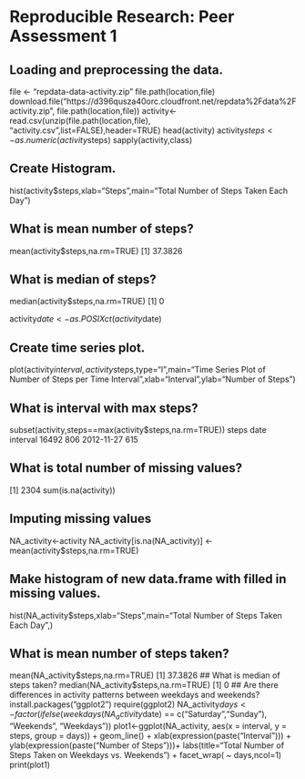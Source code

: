 # Reproducible Research: Peer Assessment 1


## Loading and preprocessing the data.
file <- "repdata-data-activity.zip"
file.path(location,file)
download.file("https://d396qusza40orc.cloudfront.net/repdata%2Fdata%2Factivity.zip", file.path(location,file))
activity<-read.csv(unzip(file.path(location,file), "activity.csv",list=FALSE),header=TRUE)
head(activity)
activity$steps<-as.numeric(activity$steps)
sapply(activity,class)

## Create Histogram.
hist(activity$steps,xlab="Steps",main="Total Number of Steps Taken Each Day")

## What is mean number of steps?
mean(activity$steps,na.rm=TRUE)
[1] 37.3826

## What is median of steps?
median(activity$steps,na.rm=TRUE)
[1] 0

activity$date<-as.POSIXct(activity$date)

## Create time series plot.
plot(activity$interval,activity$steps,type="l",main="Time Series Plot of Number of Steps per Time Interval",xlab="Interval",ylab="Number of Steps")

## What is interval with max steps?
subset(activity,steps==max(activity$steps,na.rm=TRUE))
      steps       date interval
16492   806 2012-11-27      615

## What is total number of missing values?
[1] 2304
sum(is.na(activity))

## Imputing missing values
NA_activity<-activity
NA_activity[is.na(NA_activity)] <- mean(activity$steps,na.rm=TRUE)

## Make histogram of new data.frame with filled in missing values.
hist(NA_activity$steps,xlab="Steps",main="Total Number of Steps Taken Each Day",)

## What is mean number of steps taken?
mean(NA_activity$steps,na.rm=TRUE)
[1] 37.3826
## What is median of steps taken?
median(NA_activity$steps,na.rm=TRUE)
[1] 0
## Are there differences in activity patterns between weekdays and weekends?
install.packages("ggplot2")
require(ggplot2)
NA_activity$days <- factor(ifelse(weekdays(NA_activity$date) == c("Saturday","Sunday"), "Weekends", "Weekdays"))
plot1<-ggplot(NA_activity, aes(x = interval, y = steps, group = days)) +
        geom_line() +
        xlab(expression(paste("Interval"))) +
        ylab(expression(paste("Number of Steps")))+
        labs(title="Total Number of Steps Taken on Weekdays vs. Weekends") +
        facet_wrap( ~ days,ncol=1)
print(plot1)

